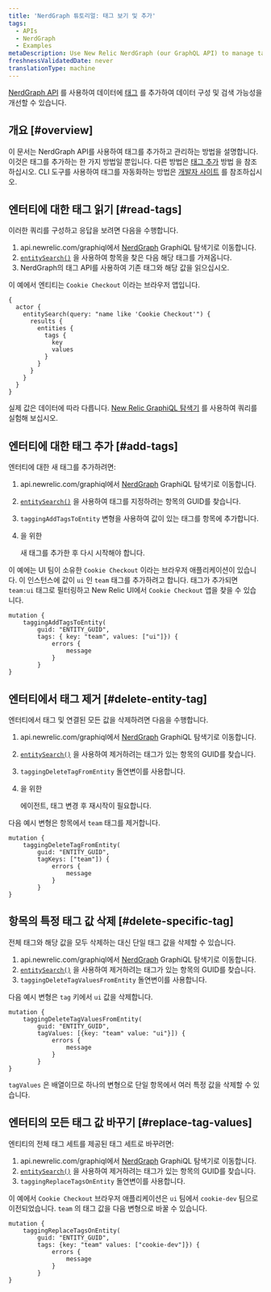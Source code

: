 ```yaml
---
title: 'NerdGraph 튜토리얼: 태그 보기 및 추가'
tags:
  - APIs
  - NerdGraph
  - Examples
metaDescription: Use New Relic NerdGraph (our GraphQL API) to manage tags attached to your entities.
freshnessValidatedDate: never
translationType: machine
---
```


[NerdGraph API](/docs/apis/nerdgraph/get-started/introduction-new-relic-nerdgraph) 를 사용하여 데이터에 [태그](/docs/new-relic-one/use-new-relic-one/core-concepts/tagging-use-tags-organize-group-what-you-monitor) 를 추가하여 데이터 구성 및 검색 가능성을 개선할 수 있습니다.

## 개요 [#overview]

이 문서는 NerdGraph API를 사용하여 태그를 추가하고 관리하는 방법을 설명합니다. 이것은 태그를 추가하는 한 가지 방법일 뿐입니다. 다른 방법은 [태그 추가](/docs/new-relic-one/use-new-relic-one/core-concepts/use-tags-help-organize-find-your-data/#tag-sources) 방법 을 참조하십시오. CLI 도구를 사용하여 태그를 자동화하는 방법은 [개발자 사이트](https://developer.newrelic.com/automate-workflows/5-mins-tag-resources/) 를 참조하십시오.

## 엔터티에 대한 태그 읽기 [#read-tags]

이러한 쿼리를 구성하고 응답을 보려면 다음을 수행합니다.

1. api.newrelic.com/graphiql에서 [NerdGraph](https://api.newrelic.com/graphiql) GraphiQL 탐색기로 이동합니다.
2. [`entitySearch()`](/docs/apis/graphql-api/tutorials/use-new-relic-graphql-api-query-entities#search-entity) 을 사용하여 항목을 찾은 다음 해당 태그를 가져옵니다.
3. NerdGraph의 태그 API를 사용하여 기존 태그와 해당 값을 읽으십시오.

이 예에서 엔티티는 `Cookie Checkout` 이라는 브라우저 앱입니다.

```
{
  actor {
    entitySearch(query: "name like 'Cookie Checkout'") {
      results {
        entities {
          tags {
            key
            values
          }
        }
      }
    }
  }
}
```

실제 값은 데이터에 따라 다릅니다. [New Relic GraphiQL 탐색기](https://api.newrelic.com/graphiql) 를 사용하여 쿼리를 실험해 보십시오.

## 엔터티에 대한 태그 추가 [#add-tags]

엔터티에 대한 새 태그를 추가하려면:

1. api.newrelic.com/graphiql에서 [NerdGraph](https://api.newrelic.com/graphiql) GraphiQL 탐색기로 이동합니다.

2. [`entitySearch()`](/docs/apis/graphql-api/tutorials/use-new-relic-graphql-api-query-entities#search-entity) 을 사용하여 태그를 지정하려는 항목의 GUID를 찾습니다.

3. `taggingAddTagsToEntity` 변형을 사용하여 값이 있는 태그를 항목에 추가합니다.

4. 을 위한

   <InlinePopover type="apm"/>

   새 태그를 추가한 후 다시 시작해야 합니다.

이 예에는 UI 팀이 소유한 `Cookie Checkout` 이라는 브라우저 애플리케이션이 있습니다. 이 인스턴스에 값이 `ui` 인 `team` 태그를 추가하려고 합니다. 태그가 추가되면 `team:ui` 태그로 필터링하고 New Relic UI에서 `Cookie Checkout` 앱을 찾을 수 있습니다.

```
mutation {
    taggingAddTagsToEntity(
        guid: "ENTITY_GUID",
        tags: { key: "team", values: ["ui"]}) {
            errors {
                message
            }
        }
}
```

## 엔터티에서 태그 제거 [#delete-entity-tag]

엔터티에서 태그 및 연결된 모든 값을 삭제하려면 다음을 수행합니다.

1. api.newrelic.com/graphiql에서 [NerdGraph](https://api.newrelic.com/graphiql) GraphiQL 탐색기로 이동합니다.

2. [`entitySearch()`](/docs/apis/graphql-api/tutorials/use-new-relic-graphql-api-query-entities#search-entity) 을 사용하여 제거하려는 태그가 있는 항목의 GUID를 찾습니다.

3. `taggingDeleteTagFromEntity` 돌연변이를 사용합니다.

4. 을 위한

   <InlinePopover type="apm"/>

   에이전트, 태그 변경 후 재시작이 필요합니다.

다음 예시 변형은 항목에서 `team` 태그를 제거합니다.

```
mutation {
    taggingDeleteTagFromEntity(
        guid: "ENTITY_GUID",
        tagKeys: ["team"]) {
            errors {
                message
            }
        }
}
```

## 항목의 특정 태그 값 삭제 [#delete-specific-tag]

전체 태그와 해당 값을 모두 삭제하는 대신 단일 태그 값을 삭제할 수 있습니다.

1. api.newrelic.com/graphiql에서 [NerdGraph](https://api.newrelic.com/graphiql) GraphiQL 탐색기로 이동합니다.
2. [`entitySearch()`](/docs/apis/graphql-api/tutorials/use-new-relic-graphql-api-query-entities#search-entity) 을 사용하여 제거하려는 태그가 있는 항목의 GUID를 찾습니다.
3. `taggingDeleteTagValuesFromEntity` 돌연변이를 사용합니다.

다음 예시 변형은 `tag` 키에서 `ui` 값을 삭제합니다.

```
mutation {
    taggingDeleteTagValuesFromEntity(
        guid: "ENTITY_GUID",
        tagValues: [{key: "team" value: "ui"}]) {
            errors {
                message
            }
        }
}
```

`tagValues` 은 배열이므로 하나의 변형으로 단일 항목에서 여러 특정 값을 삭제할 수 있습니다.

## 엔터티의 모든 태그 값 바꾸기 [#replace-tag-values]

엔티티의 전체 태그 세트를 제공된 태그 세트로 바꾸려면:

1. api.newrelic.com/graphiql에서 [NerdGraph](https://api.newrelic.com/graphiql) GraphiQL 탐색기로 이동합니다.
2. [`entitySearch()`](/docs/apis/graphql-api/tutorials/use-new-relic-graphql-api-query-entities#search-entity) 을 사용하여 제거하려는 태그가 있는 항목의 GUID를 찾습니다.
3. `taggingReplaceTagsOnEntity` 돌연변이를 사용합니다.

이 예에서 `Cookie Checkout` 브라우저 애플리케이션은 `ui` 팀에서 `cookie-dev` 팀으로 이전되었습니다. `team` 의 태그 값을 다음 변형으로 바꿀 수 있습니다.

```
mutation {
    taggingReplaceTagsOnEntity(
        guid: "ENTITY_GUID",
        tags: {key: "team" values: ["cookie-dev"]}) {
            errors {
                message
            }
        }
}
```